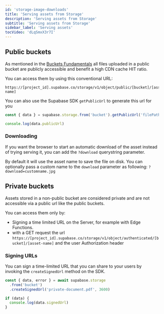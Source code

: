 ```yaml
---
id: 'storage-image-downloads'
title: 'Serving assets from Storage'
description: 'Serving assets from Storage'
subtitle: 'Serving assets from Storage'
sidebar_label: 'Serving assets'
tocVideo: 'dLqSmxX3r7I'
---
```


## Public buckets

As mentioned in the [Buckets Fundamentals](/docs/guides/storage/buckets/fundamentals) all files uploaded in a public bucket are publicly accessible and benefit a high CDN cache HIT ratio.

You can access them by using this conventional URL:

```
https://[project_id].supabase.co/storage/v1/object/public/[bucket]/[asset-name]
```

You can also use the Supabase SDK `getPublicUrl` to generate this url for you

```js
const { data } = supabase.storage.from('bucket').getPublicUrl('filePath.jpg')

console.log(data.publicUrl)
```

### Downloading

If you want the browser to start an automatic download of the asset instead of trying serving it, you can add the `?download` querystring parameter.

By default it will use the asset name to save the file on disk. You can optionally pass a custom name to the `download` parameter as following: `?download=customname.jpg`

## Private buckets

Assets stored in a non-public bucket are considered private and are not accessible via a public url like the public buckets.

You can access them only by:

- Signing a time limited URL on the Server, for example with Edge Functions.
- with a GET request the url `https://[project_id].supabase.co/storage/v1/object/authenticated/[bucket]/[asset-name]` and the user Authorization header

### Signing URLs

You can sign a time-limited URL that you can share to your users by invoking the `createSignedUrl` method on the SDK.

```js
const { data, error } = await supabase.storage
  .from('bucket')
  .createSignedUrl('private-document.pdf', 3600)

if (data) {
  console.log(data.signedUrl)
}
```
